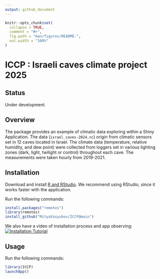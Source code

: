 ```yaml
---
output: github_document
---
```


<!-- README.md is generated from README.Rmd. Please edit that file -->

```r
knitr::opts_chunk$set(
  collapse = TRUE,
  comment = "#>",
  fig.path = "man/figures/README-",
  out.width = "100%"
)
```

# ICCP : Israeli caves climate project 2025

## Status
Under development.

## Overview
The package provides an example of climatic data exploring within a Shiny Application. The data (`israel_caves-2024.nc`) origin from climatic sensors set in 12 caves located in Israel. The climate data (temperature, relative humidity, and dew point) were collected from loggers set in various lighting zones (dark, light, twilight or control) throughout each cave. The measurements were taken hourly from 2019-2021.

## Installation

Download and install [R and RStudio](https://posit.co/download/rstudio-desktop).
We recommend using RStudio, since it works faster with the application.

Run the following commands:
``` r
install.packages("remotes")
library(remotes)
install_github("MityaVasyukov/ICCP@main")
```

We also have a video of installation process and app observing: 
[![Installation Tutorial](https://img.youtube.com/vi/F7H83Bj_1E8/0.jpg)](https://youtu.be/F7H83Bj_1E8 "Watch on YouTube")


## Usage

Run the following commands:
``` r
library(ICCP)
launchApp()
```
